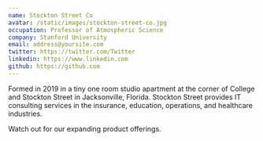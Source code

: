 ```yaml
---
name: Stockton Street Co
avatar: /static/images/stockton-street-co.jpg
occupation: Professor of Atmospheric Science
company: Stanford University
email: address@yoursite.com
twitter: https://twitter.com/Twitter
linkedin: https://www.linkedin.com
github: https://github.com
---
```


Formed in 2019 in a tiny one room studio apartment at the corner of College and Stockton Street in Jacksonville, Florida. Stockton Street provides IT consulting services in the insurance, education, operations, and healthcare industries. 

Watch out for our expanding product offerings.
